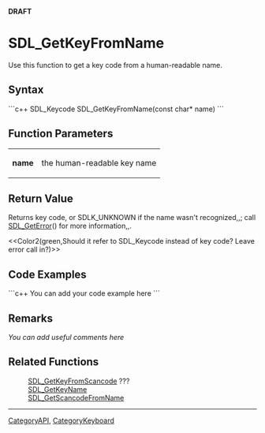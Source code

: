 <!-- pragma section-numbers off -->
<!-- pragma camelcase off -->
'''DRAFT'''

= SDL_GetKeyFromName =
Use this function to get a key code from a human-readable name.


== Syntax ==
```c++
SDL_Keycode SDL_GetKeyFromName(const char* name)
```

== Function Parameters ==
{|
|'''name'''
|the human-readable key name
|}

== Return Value ==
Returns key code, or SDLK_UNKNOWN if the name wasn't recognized,,; call [[SDL_GetError]]() for more information,,.

<<Color2(green,Should it refer to SDL_Keycode instead of key code?  Leave error call in?)>>

== Code Examples ==
```c++
You can add your code example here
```

== Remarks ==
''You can add useful comments here''

== Related Functions ==
:[[SDL_GetKeyFromScancode]] ???
:[[SDL_GetKeyName]]
:[[SDL_GetScancodeFromName]]

----
[[CategoryAPI]], [[CategoryKeyboard]]
